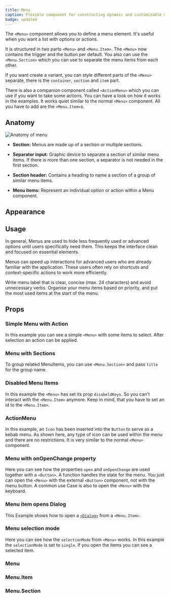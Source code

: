 ```yaml
---
title: Menu
caption: Flexible component for constructing dynamic and customizable menus.
badge: updated
---
```


The `<Menu>` component allows you to define a menu element. It's useful when you want a list with options or actions.

It is structured in two parts `<Menu>` and `<Menu.Item>`. The `<Menu>` now contains the trigger and the button per default. You also can use the `<Menu.Section>` which you can use to separate the menu items from each other.

If you want create a variant, you can style different parts of the `<Menu>` separate, there is the `container`, `section` and `item` part.

There is also a companion component called `<ActionMenu>` which you can use if you want to take some actions. You can have a look on how it works in the examples. It works quiet similar to the normal `<Menu>` component. All you have to add are the `<Menu.Item>`s.

## Anatomy

<Image
  src="/menu/menu-anatomy.jpg"
  alt="Anatomy of menu"
  width={800}
  height={550}
  className="mx-auto block"
/>

- **Section:** Menus are made up of a section or multiple sections.

- **Separator input:** Graphic device to separate a section of similar menu items. If there is more than one section, a separator is not needed in the first section.

- **Section header:** Contains a heading to name a section of a group of similar menu items.

- **Menu items:** Represent an individual option or action within a Menu component.

## Appearance

<AppearanceDemo component={title} />

<AppearanceTable component={title} />

## Usage

In general, Menus are used to hide less frequently used or advanced options until users specifically need them. This keeps the interface clean and focused on essential elements.

Menus can speed up interactions for advanced users who are already familiar with the application. These users often rely on shortcuts and context-specific actions to work more efficiently.

<GuidelineTiles>
  <Do>
    <Do.Description>
      Write menu label that is clear, concise (max. 24 characters) and avoid
      unnecessary verbs.
    </Do.Description>
  </Do>
  <Do>
    <Do.Description>
      Organise your menu items based on priority, and put the most used items at
      the start of the menu.
    </Do.Description>
  </Do>
</GuidelineTiles>

## Props

<StorybookHintMessage component={title} />

### Simple Menu with Action

In this example you can see a simple `<Menu>` with some items to select. After selection an action can be applied.

<ComponentDemo file="./menu-action.demo.tsx" />

### Menu with Sections

To group related MenuItems, you can use `<Menu.Section>` and pass `title` for the group name.

<ComponentDemo file="./menu-section.demo.tsx" />

### Disabled Menu Items

In this example the `<Menu>` has set its prop `disabeldKeys`. So you can't interact with the `<Menu.Item>` anymore. Keep in mind, that you have to set an id to the `<Menu.Item>`.

<ComponentDemo file="./menu-disabled.demo.tsx" />

### ActionMenu

In this example, an `Icon` has been inserted into the `Button` to serve as a kebab menu.
As shown here, any type of icon can be used within the menu and there are no restrictions.
It is very similar to the normal `<Menu>` component.

<ComponentDemo file="./kebab-menu.demo.tsx" />

### Menu with onOpenChange property

Here you can see how the properties `open` and `onOpenChange` are used together with a `<Button>`. A function handles the state for the menu. You just can open the `<Menu>` with the external `<Button>` component, not with the menu button.
A common use Case is also to open the `<Menu>` with the keyboard.

<ComponentDemo file="./menu-open.demo.tsx" />

### Menu item opens Dialog

This Example shows how to open a [`<Dialog>`](/components/dialog/) from a `<Menu.Item>`.

<ComponentDemo file="./menu-open-dialog.demo.tsx" />

### Menu selection mode

Here you can see how the `selectionMode` from `<Menu>` works. In this example the `selectionMode` is set to `single`. If you open the items you can see a selected item.

<ComponentDemo file="./menu-selection.demo.tsx" />

### Menu

<PropsTable component={title} />

### Menu.Item

<PropsTable component="MenuItem" />

### Menu.Section

<PropsTable component="MenuSection" />
